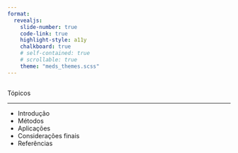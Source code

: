 ```yaml
---
format: 
  revealjs:
    slide-number: true
    code-link: true
    highlight-style: a11y
    chalkboard: true
    # self-contained: true
    # scrollable: true
    theme: "meds_themes.scss"
---
```


## {#topicos data-menu-title="Tópicos"}

[Tópicos]{.slide-title}

<hr>

::: {.body-text-m}
- Introdução
- Métodos
- Aplicações
- Considerações finais
- Referências
:::